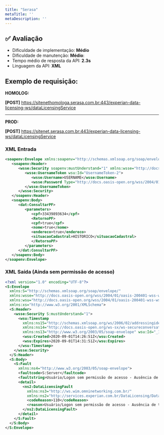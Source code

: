 ```yaml
---
title: "Serasa"
metaTitle: ''
metaDescription: ''
---
```


## ✅ Avaliação

- Dificuldade de implementação: **Médio**
- Dificuldade de manutenção: **Médio**:
- Tempo médio de resposta da API: **2.3s**
- Linguagem da API: **XML**

## Exemplo de requisição:

**HOMOLOG:**

**[POST]** https://sitenethomologa.serasa.com.br:443/experian-data-licensing-ws/dataLicensingService

<hr/>

**PROD:**

**[POST]** https://sitenet.serasa.com.br:443/experian-data-licensing-ws/dataLicensingService

### XML Entrada

```xml
<soapenv:Envelope xmlns:soapenv="http://schemas.xmlsoap.org/soap/envelope/" xmlns:dat="http://services.experian.com.br/DataLicensing/DataLicensingService/">
   <soapenv:Header>
      <wsse:Security soapenv:mustUnderstand="1" xmlns:wsse="http://docs.oasis-open.org/wss/2004/01/oasis-200401-wss-wssecurity-secext-1.0.xsd" xmlns:wsu="http://docs.oasis-open.org/wss/2004/01/oasis-200401-wss-wssecurity-utility-1.0.xsd">
         <wsse:UsernameToken wsu:Id="UsernameToken-2">
            <wsse:Username>USERNAME</wsse:Username>
            <wsse:Password Type="http://docs.oasis-open.org/wss/2004/01/oasis-200401-wss-username-token-profile-1.0#PasswordText">PASSWORD</wsse:Password>
         </wsse:UsernameToken>
      </wsse:Security>
   </soapenv:Header>
   <soapenv:Body>
      <dat:ConsultarPF>
         <parameters>
            <cpf>33439893634</cpf>
            <RetornoPF>
			<cpf>true</cpf>
			<nome>true</nome>
			<endereco>true</endereco>
			<situacaoCadastral>HISTORICO</situacaoCadastral>
            </RetornoPF>
         </parameters>
      </dat:ConsultarPF>
   </soapenv:Body>
</soapenv:Envelope>
```

### XML Saída (Ainda sem permissão de acesso)

```xml
<?xml version="1.0" encoding="UTF-8"?>
<S:Envelope
  xmlns:S="http://schemas.xmlsoap.org/soap/envelope/"
  xmlns:wsse="http://docs.oasis-open.org/wss/2004/01/oasis-200401-wss-wssecurity-secext-1.0.xsd"
  xmlns:wsu="http://docs.oasis-open.org/wss/2004/01/oasis-200401-wss-wssecurity-utility-1.0.xsd"
  xmlns:xs="http://www.w3.org/2001/XMLSchema">
  <S:Header>
    <wsse:Security S:mustUnderstand="1">
      <wsu:Timestamp
        xmlns:ns15="http://schemas.xmlsoap.org/ws/2006/02/addressingidentity"
        xmlns:ns14="http://docs.oasis-open.org/ws-sx/ws-secureconversation/200512"
        xmlns:ns13="http://www.w3.org/2003/05/soap-envelope" wsu:Id="_1">
        <wsu:Created>2020-09-01T14:26:51Z</wsu:Created>
        <wsu:Expires>2020-09-01T14:31:51Z</wsu:Expires>
      </wsu:Timestamp>
    </wsse:Security>
  </S:Header>
  <S:Body>
    <S:Fault
      xmlns:ns4="http://www.w3.org/2003/05/soap-envelope">
      <faultcode>S:Server</faultcode>
      <faultstring>Usuário/Logon sem permissão de acesso - Ausência de transação</faultstring>
      <detail>
        <ns2:DataLicensingFault
          xmlns:ns3="http://ws.wim.omninetworking.com.br/"
          xmlns:ns2="http://services.experian.com.br/DataLicensing/DataLicensingService/">
          <codeReason>110</codeReason>
          <reason>Usuário/Logon sem permissão de acesso - Ausência de transação</reason>
        </ns2:DataLicensingFault>
      </detail>
    </S:Fault>
  </S:Body>
</S:Envelope>
```
